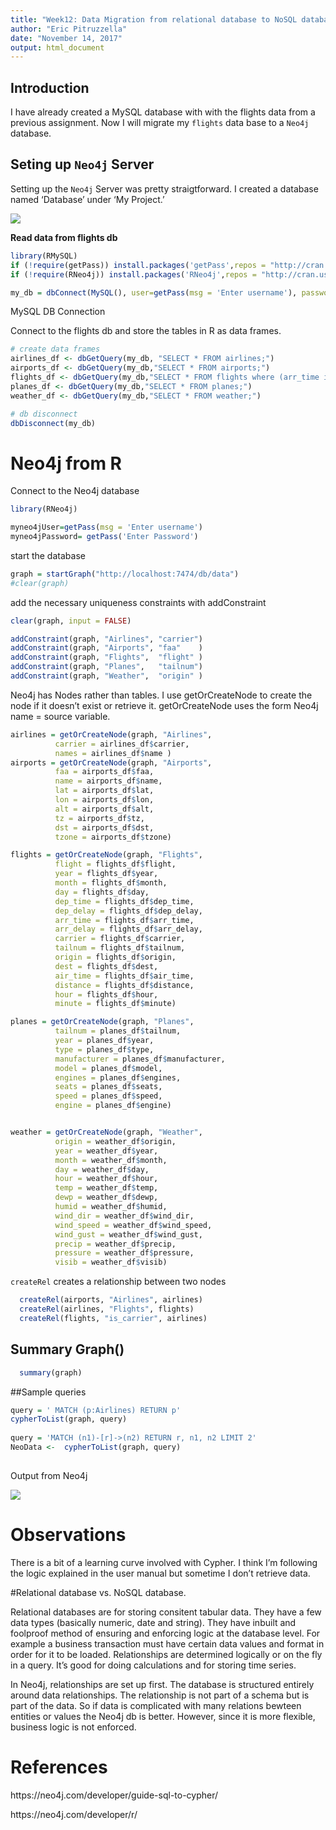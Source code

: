 ---
title: "Week12: Data Migration from relational database to NoSQL database"
author: "Eric Pitruzzella"
date: "November 14, 2017"
output: html_document
---



## Introduction

I have already created a MySQL database with with the flights data from a previous assignment. Now I will migrate my `flights` data base  to a `Neo4j` database. 

## Seting up `Neo4j` Server

Setting up the `Neo4j` Server was pretty straigtforward. I created a database named 'Database' under 'My Project.' 

![](https://raw.githubusercontent.com/Eric66-99/DATA-607/master/database.png)


**Read data from flights db**

```{r, message=FALSE, warning=FALSE}
library(RMySQL)
if (!require(getPass)) install.packages('getPass',repos = "http://cran.us.r-project.org")
if (!require(RNeo4j)) install.packages('RNeo4j',repos = "http://cran.us.r-project.org")

my_db = dbConnect(MySQL(), user=getPass(msg = 'Enter username'), password= getPass('Enter Password'), dbname='flights')

```

MySQL DB Connection

Connect to the flights db and store the tables in R as data frames.

```{r, warning=FALSE}
# create data frames
airlines_df <- dbGetQuery(my_db, "SELECT * FROM airlines;")
airports_df <- dbGetQuery(my_db,"SELECT * FROM airports;")
flights_df <- dbGetQuery(my_db,"SELECT * FROM flights where (arr_time is not null) and (arr_delay is not null) LIMIT 2000")  # LIMIT TO 2000 since mysql loses connection, remove nulls since RNeo4j doesn't like nulls
planes_df <- dbGetQuery(my_db,"SELECT * FROM planes;")
weather_df <- dbGetQuery(my_db,"SELECT * FROM weather;")

# db disconnect
dbDisconnect(my_db)
```


# Neo4j from R

Connect to the Neo4j database
```{r, warning=FALSE}
library(RNeo4j)

myneo4jUser=getPass(msg = 'Enter username') 
myneo4jPassword= getPass('Enter Password')

```

start the database
```{r, warning=FALSE}
graph = startGraph("http://localhost:7474/db/data")
#clear(graph)
```

add the necessary uniqueness constraints with addConstraint
```{r, warning=FALSE}
clear(graph, input = FALSE)

addConstraint(graph, "Airlines", "carrier")
addConstraint(graph, "Airports", "faa"    )
addConstraint(graph, "Flights",  "flight" )
addConstraint(graph, "Planes",   "tailnum")
addConstraint(graph, "Weather",  "origin" )

```

Neo4j has Nodes rather than tables. I  use getOrCreateNode to create the node if it doesn't exist or retrieve it. getOrCreateNode uses the form Neo4j name = source variable. 

```{r, warning=FALSE}
airlines = getOrCreateNode(graph, "Airlines", 
          carrier = airlines_df$carrier, 
          names = airlines_df$name )
airports = getOrCreateNode(graph, "Airports", 
          faa = airports_df$faa,
          name = airports_df$name,
          lat = airports_df$lat, 
          lon = airports_df$lon, 
          alt = airports_df$alt, 
          tz = airports_df$tz, 
          dst = airports_df$dst, 
          tzone = airports_df$tzone)

flights = getOrCreateNode(graph, "Flights", 
          flight = flights_df$flight,                 
          year = flights_df$year, 
          month = flights_df$month, 
          day = flights_df$day,
          dep_time = flights_df$dep_time, 
          dep_delay = flights_df$dep_delay,
          arr_time = flights_df$arr_time,
          arr_delay = flights_df$arr_delay,               
          carrier = flights_df$carrier, 
          tailnum = flights_df$tailnum, 
          origin = flights_df$origin,           
          dest = flights_df$dest,
          air_time = flights_df$air_time,           
          distance = flights_df$distance, 
          hour = flights_df$hour, 
          minute = flights_df$minute)

```



```{r, warning=FALSE}

planes = getOrCreateNode(graph, "Planes", 
          tailnum = planes_df$tailnum, 
          year = planes_df$year, 
          type = planes_df$type, 
          manufacturer = planes_df$manufacturer,
          model = planes_df$model, 
          engines = planes_df$engines, 
          seats = planes_df$seats, 
          speed = planes_df$speed, 
          engine = planes_df$engine)


weather = getOrCreateNode(graph, "Weather", 
          origin = weather_df$origin, 
          year = weather_df$year, 
          month = weather_df$month, 
          day = weather_df$day,
          hour = weather_df$hour, 
          temp = weather_df$temp, 
          dewp = weather_df$dewp, 
          humid = weather_df$humid, 
          wind_dir = weather_df$wind_dir,
          wind_speed = weather_df$wind_speed, 
          wind_gust = weather_df$wind_gust, 
          precip = weather_df$precip, 
          pressure = weather_df$pressure,
          visib = weather_df$visib)

```

`createRel` creates a relationship between two nodes

```{r, warning=FALSE}
  createRel(airports, "Airlines", airlines)
  createRel(airlines, "Flights", flights)
  createRel(flights, "is_carrier", airlines)
```

## Summary Graph()

```{r, warning=FALSE}
  summary(graph)
```


##Sample queries 

```{r, warning=FALSE}
query = ' MATCH (p:Airlines) RETURN p'
cypherToList(graph, query)
  
query = 'MATCH (n1)-[r]->(n2) RETURN r, n1, n2 LIMIT 2'
NeoData <-  cypherToList(graph, query)
  
```

Output from Neo4j

![](C:/Users/eptrs/Desktop/CUNY/Data607_DataAcquisition/week12/graph.png)


# Observations

There is a bit of a learning curve involved with Cypher. I think I'm following the logic explained in the user manual but sometime I don't retrieve data. 

#Relational database vs. NoSQL database.

Relational databases are for storing consitent tabular data. They have a few data types (basically numeric, date and string). They have inbuilt and foolproof method of ensuring and enforcing logic at the database level. For example a business transaction must have certain data values and format in order for it to be loaded. 
Relationships are determined logically or on the fly in a query. It's good for doing calculations and for storing time series. 

In Neo4j, relationships are set up first. The database is structured entirely around data relationships. The relationship is not part of a schema but is part of the data. So if data is complicated with many relations bewteen entities or values the Neo4j db is better. However, since it is more flexible, business logic is not enforced. 




# References

https://neo4j.com/developer/guide-sql-to-cypher/

https://neo4j.com/developer/r/



